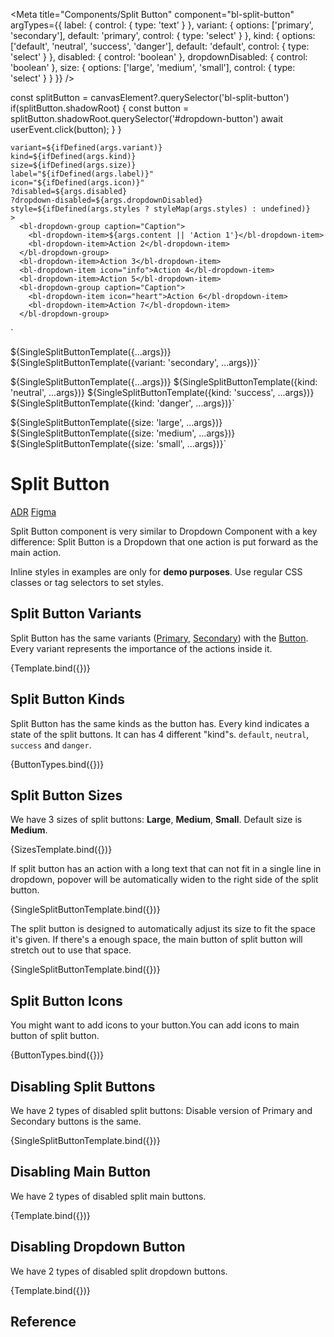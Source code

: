 
<Meta
  title="Components/Split Button"
  component="bl-split-button"
  argTypes={{
    label: {
      control: {
        type: 'text'
      }
    },
    variant: {
      options: ['primary', 'secondary'],
      default: 'primary',
      control: { type: 'select' }
    },
    kind: {
      options: ['default', 'neutral', 'success', 'danger'],
      default: 'default',
      control: { type: 'select' }
    },
    disabled: {
      control: 'boolean'
    },
    dropdownDisabled: {
      control: 'boolean'
    },
    size: {
      options: ['large', 'medium', 'small'],
      control: { type: 'select' }
    }
  }}
/>

  const splitButton = canvasElement?.querySelector('bl-split-button')
  if(splitButton.shadowRoot) {
    const button = splitButton.shadowRoot.querySelector('#dropdown-button')
    await userEvent.click(button);
  }
}

    variant=${ifDefined(args.variant)}
    kind=${ifDefined(args.kind)}
    size=${ifDefined(args.size)}
    label="${ifDefined(args.label)}"
    icon="${ifDefined(args.icon)}"
    ?disabled=${args.disabled}
    ?dropdown-disabled=${args.dropdownDisabled}
    style=${ifDefined(args.styles ? styleMap(args.styles) : undefined)}
    >
      <bl-dropdown-group caption="Caption">
        <bl-dropdown-item>${args.content || 'Action 1'}</bl-dropdown-item>
        <bl-dropdown-item>Action 2</bl-dropdown-item>
      </bl-dropdown-group>
      <bl-dropdown-item>Action 3</bl-dropdown-item>
      <bl-dropdown-item icon="info">Action 4</bl-dropdown-item>
      <bl-dropdown-item>Action 5</bl-dropdown-item>
      <bl-dropdown-group caption="Caption">
        <bl-dropdown-item icon="heart">Action 6</bl-dropdown-item>
        <bl-dropdown-item>Action 7</bl-dropdown-item>
      </bl-dropdown-group>
  </bl-split-button>`

${SingleSplitButtonTemplate({...args})}
${SingleSplitButtonTemplate({variant: 'secondary', ...args})}`

${SingleSplitButtonTemplate({...args})}
${SingleSplitButtonTemplate({kind: 'neutral', ...args})}
${SingleSplitButtonTemplate({kind: 'success', ...args})}
${SingleSplitButtonTemplate({kind: 'danger', ...args})}`

${SingleSplitButtonTemplate({size: 'large', ...args})}
${SingleSplitButtonTemplate({size: 'medium', ...args})}
${SingleSplitButtonTemplate({size: 'small', ...args})}`

# Split Button

<bl-badge icon="document">[ADR](https://github.com/Trendyol/baklava/issues/264#issuecomment-1927105000)</bl-badge>
<bl-badge icon="puzzle">[Figma](https://www.figma.com/file/RrcLH0mWpIUy4vwuTlDeKN/Baklava-Design-Guide?type=design&node-id=2161-9122&mode=design)</bl-badge>

Split Button component is very similar to Dropdown Component with a key difference: Split Button is a Dropdown that one action is put forward as the main action.

<bl-alert variant="warning" icon>Inline styles in examples are only for **demo purposes**. Use regular CSS classes or tag selectors to set styles.</bl-alert>

## Split Button Variants

Split Button has the same variants ([Primary](/docs/components-button--primary-buttons), [Secondary](/docs/components-button--secondary-buttons)) with the [Button](/docs/components-button--variants).
Every variant represents the importance of the actions inside it.

<Canvas>
  <Story name="Variants" args={{ label: 'Split Button' }} play={dropdownOpener}>
    {Template.bind({})}
  </Story>
</Canvas>

## Split Button Kinds

Split Button has the same kinds as the button has.
Every kind indicates a state of the split buttons. It can has 4 different "kind"s. `default`, `neutral`, `success` and `danger`.

<Canvas>
  <Story name="Kinds" args={{ label: 'Split Button' }} play={dropdownOpener}>
    {ButtonTypes.bind({})}
  </Story>
</Canvas>

## Split Button Sizes

We have 3 sizes of split buttons: **Large**, **Medium**, **Small**. Default size is **Medium**.

<Canvas>
  <Story name="Split Button Sizes" args={{ label: 'Split Button' }} play={dropdownOpener}>
    {SizesTemplate.bind({})}
  </Story>
</Canvas>

If split button has an action with a long text that can not fit in a single line in dropdown, popover will be automatically widen to the right side of the split button.

<Canvas>
  <Story name="Automatic Left Align" args={{ label: 'Split Button', content: 'Action with very long text' }} play={dropdownOpener}>
    {SingleSplitButtonTemplate.bind({})}
  </Story>
</Canvas>

The split button is designed to automatically adjust its size to fit the space it's given. If there's a enough space, the main button of split button will stretch out to use that space.

<Canvas>
  <Story name="Block Level Buttons" args={{ label: 'Split Button', icon: 'info', styles: { width: "100%" } }}>
    {SingleSplitButtonTemplate.bind({})}
  </Story>
</Canvas>

## Split Button Icons

You might want to add icons to your button.You can add icons to main button of split button.

<Canvas>
  <Story name="Icons" args={{ label: 'Split Button',icon:"account" }} play={dropdownOpener}>
    {ButtonTypes.bind({})}
  </Story>
</Canvas>

## Disabling Split Buttons

We have 2 types of disabled split buttons: Disable version of Primary and Secondary buttons is the same.

<Canvas columns={1}>
  <Story name="Disabling Split Buttons" args={{ label: 'Split Button', disabled: true, dropdownDisabled:true }} play={dropdownOpener}>
     {SingleSplitButtonTemplate.bind({})}
  </Story>
</Canvas>

## Disabling Main Button

We have 2 types of disabled split main buttons.

<Canvas columns={1}>
  <Story name="Disabling Primary Buttons" args={{ label: 'Split Button', disabled: true }} play={dropdownOpener}>
     {Template.bind({})}
  </Story>
</Canvas>

## Disabling Dropdown Button

We have 2 types of disabled split dropdown buttons.

<Canvas columns={1}>
  <Story name="Disabling Dropdown Buttons" args={{ label: 'Split Button', dropdownDisabled:true }} play={dropdownOpener}>
     {Template.bind({})}
  </Story>
</Canvas>

## Reference

<ArgsTable of="bl-split-button" />
